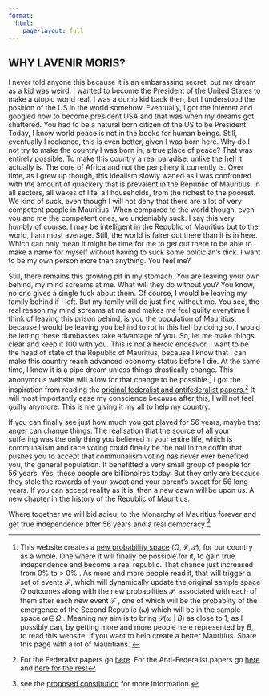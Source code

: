 ```yaml
---
format: 
  html:
    page-layout: full
---
```

:::{.box .bs-right}

# WHY LAVENIR MORIS?
:::

:::{.box .bs-bottom}

I never told anyone this because it is an embarassing secret, but my dream as a kid was weird. I wanted to become the President of the United States to make a utopic world real. I was a dumb kid back then, but I understood the position of the US in the world somehow. Eventually, I got the internet and googled how to become president USA and that was when my dreams got shattered. You had to be a natural born citizen of the US to be President. Today, I know world peace is not in the books for human beings. Still, eventually I reckoned, this is even better, given I was born here. Why do I not try to make the country I was born in, a true place of peace? That was entirely possible. To make this country a real paradise, unlike the hell it actually is. The core of Africa and not the periphery it currently is. Over time, as I grew up though, this idealism slowly waned as I was confronted with the amount of quackery that is prevalent in the Republic of Mauritius, in all sectors, all wakes of life, all households, from the richest to the poorest. We kind of suck, even though I will not deny that there are a lot of very competent people in Mauritius. When compared to the world though, even you and me the competent ones, we undeniably suck. I say this very humbly of course. I may be intelligent in the Republic of Mauritius but to the world, I am most average. Still, the world is fairer out there than it is in here. Which can only mean it might be time for me to get out there to be able to make a name for myself without having to suck some politician's dick. I want to be my own person more than anything. You feel me?

Still, there remains this growing pit in my stomach. You are leaving your own behind, my mind screams at me. What will they do without you? You know, no one gives a single fuck about them. Of course, I would be leaving my family behind if I left. But my family will do just fine without me. You see, the real reason my mind screams at me and makes me feel guilty everytime I think of leaving this prison behind, is you the population of Mauritius, because I would be leaving you behind to rot in this hell by doing so. I would be letting these dumbasses take advantage of you. So, let me make things clear and keep it 100 with you. This is not a heroic endeavor. I want to be the head of state of the Republic of Mauritius, because I know that I can make this country reach advanced economy status before I die. At the same time, I know it is a pipe dream unless things drastically change. This anonymous website will allow for that change to be possible.^[This website creates a [new probability space](https://en.wikipedia.org/wiki/Probability_space) $(\Omega, \mathcal{F}, \mathcal{P})$, for our country as a whole. One where it will finally be possible for it, to gain true independence and become a real republic. That chance just increased from 0\% to > 0\% . As more and more people read it, that will trigger a set of events $\mathcal{F}$, which will dynamically update the original sample space $\Omega$ outcomes along with the new probabilities $\mathcal{P}$, associated with each of them after each new event $\mathcal{F}$ , one of which will be the probablity of the emergence of the Second Republic ($\omega$) which will be in the sample space $\omega \in \; \Omega$ . Meaning my aim is to bring $\mathcal{P}(\omega \; | \; B )$ as close to 1, as I possibly can, by getting more and more people here represented by $B$, to read this website. If you want to help create a better Mauritius. Share this page with a lot of Mauritians. ] I got the inspiration from reading the [original federalist and antifederalist papers.](https://billofrightsinstitute.org/would-you-have-been-a-federalist-or-an-anti-federalist)^[For the Federalist papers go [here](https://avalon.law.yale.edu/18th_century/fed01.asp). For the Anti-Federalist papers go [here](https://teachingamericanhistory.org/document/brutus-i/) and [here for the rest](https://teachingamericanhistory.org/search?results%5Bquery%5D=brutus&results%5BrefinementList%5D%5Btype.label%5D%5B0%5D=Documents)] It will most importantly ease my conscience because after this, I will not feel guilty anymore. This is me giving it my all to help my country.

If you can finally see just how much you got played for 56 years, maybe that anger can change things. The realisation that the source of all your suffering was the only thing you believed in your entire life, which is communalism and race voting could finally be the nail in the coffin that pushes you to accept that communalism voting has never ever benefited you, the general population. It benefitted a very small group of people for 56 years. Yes, these people are billionaires today. But they only are because they stole the rewards of your sweat and your parent's sweat for 56 long years. If you can accept reality as it is, then a new dawn will be upon us. A new chapter in the history of the Republic of Mauritius.

:::{.text-center}
Where together we will bid adieu, to the Monarchy of Mauritius forever and get true independence after 56 years and a real democracy.^[see the [proposed constitution](/constitution/preamble.html) for more information.]
:::
:::

